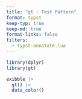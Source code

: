 ```yaml
---
title: "gt - Test Pattern"
format: typst
keep-typ: true
keep-md: true
format-links: false
filters:
  - typst-annotate.lua
---
```


```{=typst}
#set page(margin: 0.5cm)
```

```r

library(dplyr)
library(gt)

exibble |>
  gt() |>
  data_color()

```